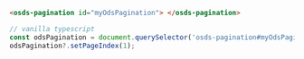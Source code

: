 ```html
<osds-pagination id="myOdsPagination"> </osds-pagination>
```

```typescript
// vanilla typescript
const odsPagination = document.querySelector('osds-pagination#myOdsPagination');
odsPagination?.setPageIndex(1);
```
